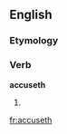 ==English==

===Etymology===
{{suffix|accuse|eth}}

===Verb===
'''accuseth'''

# {{archaic third-person singular of|accuse}}

[[fr:accuseth]]